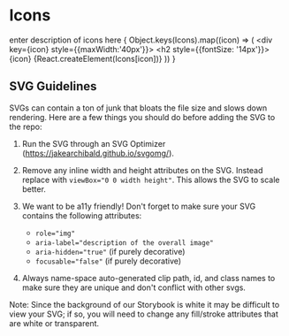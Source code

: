 
<Meta title="Design Tokens|Icons" component={Icons}/>

# Icons
enter description of icons here
<Preview>
  {
      Object.keys(Icons).map((icon) => (
        <div key={icon} style={{maxWidth:'40px'}}>
          <h2 style={{fontSize: '14px'}}>{icon}</h2>
          <style>{`
            svg {
              max-height:35px;
              max-width:35px;
            }
          `}
          </style>
          {React.createElement(Icons[icon])}
        </div>
      ))
    }
</Preview>

## SVG Guidelines
SVGs can contain a ton of junk that bloats the file size and slows down rendering. Here are a few things you should do before adding the SVG to the repo:

1. Run the SVG through an SVG Optimizer (https://jakearchibald.github.io/svgomg/).

2. Remove any inline width and height attributes on the SVG. Instead replace with `viewBox="0 0 width height"`. This allows the SVG to scale better.

3. We want to be a11y friendly! Don't forget to make sure your SVG contains the following attributes:
    - `role="img"`
    - `aria-label="description of the overall image"`
    - `aria-hidden="true"` (if purely decorative)
    - `focusable="false"` (if purely decorative)

4. Always name-space auto-generated clip path, id, and class names to make sure they are unique and don't conflict with other svgs.

Note: Since the background of our Storybook is white it may be difficult to view your SVG; if so, you will need to change any fill/stroke attributes that are white or transparent.
